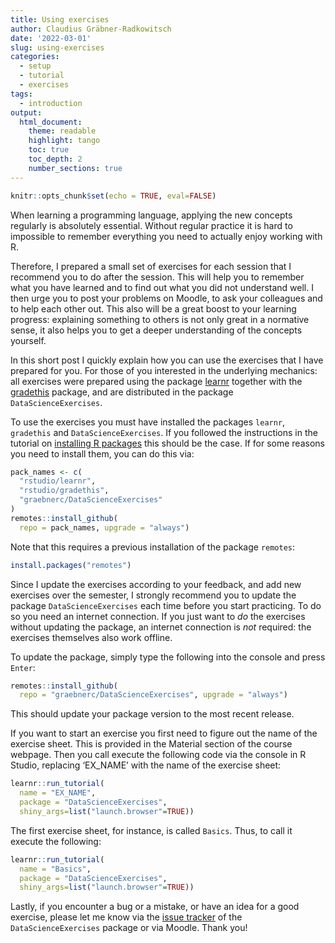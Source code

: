```yaml
---
title: Using exercises
author: Claudius Gräbner-Radkowitsch
date: '2022-03-01'
slug: using-exercises
categories:
  - setup
  - tutorial
  - exercises
tags:
  - introduction
output: 
  html_document:
    theme: readable
    highlight: tango
    toc: true
    toc_depth: 2
    number_sections: true
---
```


```r
knitr::opts_chunk$set(echo = TRUE, eval=FALSE)
```

When learning a programming language, applying the new concepts regularly
is absolutely essential. Without regular practice it is hard to impossible
to remember everything you need to actually enjoy working with R.

Therefore, I prepared a small set of exercises for each session that I 
recommend you to do after the session. This will help you to remember what 
you have learned and to find out what you did not understand well. I then urge
you to post your problems on Moodle, to ask your colleagues and to help each
other out. This also will be a great boost to your learning progress: 
explaining something to others is not only great in a normative sense, it also
helps you to get a deeper understanding of the concepts yourself.

In this short post I quickly explain how you can use the exercises that I have
prepared for you. For those of you interested in the underlying mechanics:
all exercises were prepared using the package 
[learnr](https://rstudio.github.io/learnr/) together with
the [gradethis](https://github.com/rstudio/gradethis) package, 
and are distributed in the package `DataScienceExercises`.

To use the exercises you must have installed the packages `learnr`, `gradethis`
and `DataScienceExercises`. If you followed the instructions in the tutorial on 
[installing R packages](/post/installing-packages/) this should be the case. 
If for some reasons you need to install them, you can do this via:

```r
pack_names <- c(
  "rstudio/learnr",
  "rstudio/gradethis",
  "graebnerc/DataScienceExercises"
)
remotes::install_github(
  repo = pack_names, upgrade = "always")
```

Note that this requires a previous installation of the package `remotes`:

```r
install.packages("remotes")
```

Since I update the exercises according to your feedback, and add new 
exercises over the semester, I strongly recommend you to update the package
`DataScienceExercises` each time before you start practicing.
To do so you need an internet 
connection. If you just want to *do* the exercises without updating the 
package, an internet connection is *not* required: the exercises themselves
also work offline.

To update the package, simply type the following into the console and press
`Enter`:

```r
remotes::install_github(
  repo = "graebnerc/DataScienceExercises", upgrade = "always")
```

This should update your package version to the most recent release.

If you want to start an exercise you first need to figure out the name of the
exercise sheet. This is provided in the Material section of the course 
webpage. Then you call execute the following code via the console in R Studio,
replacing 'EX_NAME' with the name of the exercise sheet:

```r
learnr::run_tutorial(
  name = "EX_NAME", 
  package = "DataScienceExercises", 
  shiny_args=list("launch.browser"=TRUE))
```

The first exercise sheet, for instance, is called `Basics`. Thus, to call it
execute the following:

```r
learnr::run_tutorial(
  name = "Basics", 
  package = "DataScienceExercises", 
  shiny_args=list("launch.browser"=TRUE))
```

Lastly, if you encounter a bug or a mistake, or have an idea for a good 
exercise, please let me know via the 
[issue tracker](https://github.com/graebnerc/DataScienceExercises/issues)
of the `DataScienceExercises` package or via Moodle. Thank you!
